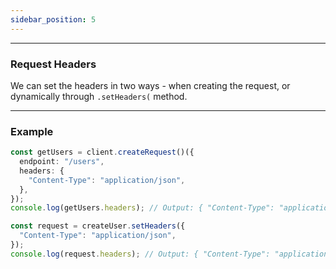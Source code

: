 ```yaml
---
sidebar_position: 5
---
```


---

### Request Headers

We can set the headers in two ways - when creating the request, or dynamically through `.setHeaders(` method.

---

### Example

```ts
const getUsers = client.createRequest()({
  endpoint: "/users",
  headers: {
    "Content-Type": "application/json",
  },
});
console.log(getUsers.headers); // Output: { "Content-Type": "application/json" }
```

```ts
const request = createUser.setHeaders({
  "Content-Type": "application/json",
});
console.log(request.headers); // Output: { "Content-Type": "application/json" }
```
